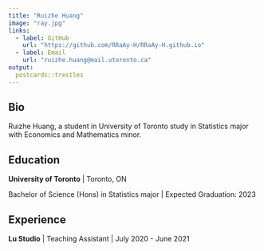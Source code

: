 ```yaml
---
title: "Ruizhe Huang"
image: "ray.jpg"
links:
  - label: GitHub
    url: "https://github.com/RRaAy-H/RRaAy-H.github.io"
  - label: Email
    url: "ruizhe.huang@mail.utoronto.ca"
output:
  postcards::trestles
---
```

 
## Bio

Ruizhe Huang, a student in University of Toronto study in Statistics major with Economics and Mathematics minor. 

## Education

**University of Toronto** | Toronto, ON

Bachelor of Science (Hons) in Statistics major | Expected Graduation: 2023


## Experience

**Lu Studio** | Teaching Assistant | July 2020 - June 2021

